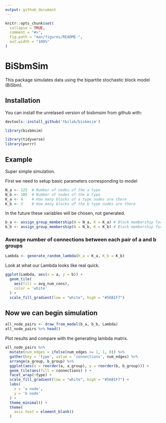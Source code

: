 ```yaml
---
output: github_document
---
```


<!-- README.md is generated from README.Rmd. Please edit that file -->

```r
knitr::opts_chunk$set(
  collapse = TRUE,
  comment = "#>",
  fig.path = "man/figures/README-",
  out.width = "100%"
)
```

# BiSbmSim

<!-- badges: start -->
<!-- badges: end -->

This package simulates data using the bipartite stochastic block model (BiSbm). 


## Installation

You can install the unrelased version of bisbmsim from github with:

``` r
devtools::install_github('tbilab/bisbmsim')
```

```r
library(bisbmsim)

library(tidyverse)
library(purrr)
```


## Example

Super simple simulation. 

First we need to setup basic parameters corresponding to model
```r
N_a <- 125  # Number of nodes of the a type
N_b <- 105  # Number of nodes of the b type
K_a <- 4    # How many blocks of a type nodes are there
K_b <- 3    # How many blocks of the b type nodes are there
```

In the future these variables will be chosen, not generated.
```r
b_a <- assign_group_membership(N = N_a, K = K_a) # Block membership for each a node (automated in future)
b_b <- assign_group_membership(N = N_b, K = K_b) # Block membership for each b node
```

### Average number of connections between each pair of a and b groups
```r
Lambda <- generate_random_lambda(K_a = K_a, K_b = K_b)
```



Look at what our Lambda looks like real quick.

```r
ggplot(Lambda, aes(x = a, y = b)) +
  geom_tile(
    aes(fill = avg_num_cons),
    color = 'white'
  ) +
  scale_fill_gradient(low = "white", high = "#56B1F7")
```



## Now we can begin simulation

```r
all_node_pairs <- draw_from_model(b_a, b_b, Lambda)
all_node_pairs %>% head()
```


Plot results and compare with the generating lambda matrix. 
```r
all_node_pairs %>% 
  mutate(num_edges = ifelse(num_edges >= 1, 1, 0)) %>% 
  gather(key = 'type', value = 'connections', num_edges) %>% 
  arrange(a_group, b_group) %>% 
  ggplot(aes(x = reorder(a, a_group), y = reorder(b, b_group))) +
  geom_tile(aes(fill = connections) ) +
  facet_wrap(~type) +
  scale_fill_gradient(low = "white", high = "#56B1F7") + 
  labs(
    x = 'a node',
    y = 'b node'
  ) +
  theme_minimal() +
  theme(
    axis.text = element_blank()
  )
```
